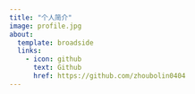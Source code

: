 ```yaml
---
title: "个人简介"
image: profile.jpg
about:
  template: broadside
  links:
    - icon: github
      text: Github
      href: https://github.com/zhoubolin0404
---
```


